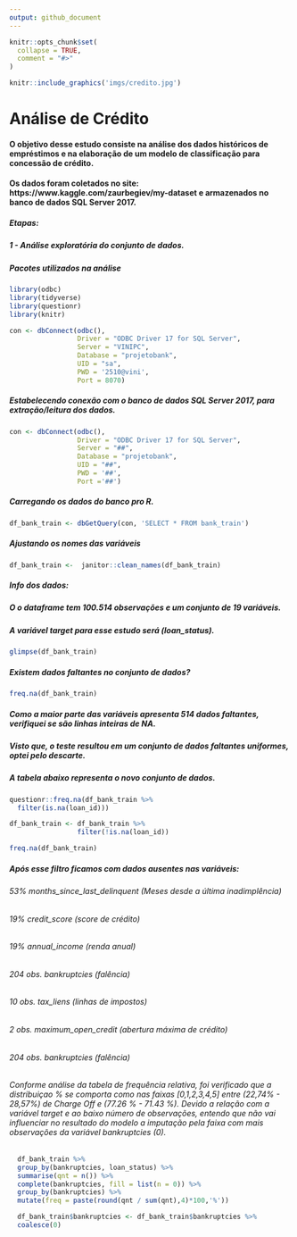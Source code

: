 ```yaml
---
output: github_document
---
```


<!-- README.md is generated from README.Rmd. Please edit that file -->

```r
knitr::opts_chunk$set(
  collapse = TRUE,
  comment = "#>"
)
```


```r
knitr::include_graphics('imgs/credito.jpg')
```



# Análise de Crédito

<!-- badges: start -->
<!-- badges: end -->
#### O objetivo desse estudo consiste na análise dos dados históricos de empréstimos e na elaboração de um modelo de classificação para concessão de crédito.  

#### Os dados foram coletados no site: https://www.kaggle.com/zaurbegiev/my-dataset e armazenados no banco de dados SQL Server 2017. 

##### Etapas: 
##### 1 - Análise exploratória do conjunto de dados. 


##### Pacotes utilizados na análise
```r
library(odbc)
library(tidyverse)
library(questionr)
library(knitr)


```



```r
con <- dbConnect(odbc(),
                 Driver = "ODBC Driver 17 for SQL Server",
                 Server = "VINIPC",
                 Database = "projetobank",
                 UID = "sa",
                 PWD = '2510@vini',
                 Port = 8070)

```


##### Estabelecendo conexão com o banco de dados SQL Server 2017, para extração/leitura dos dados. 

```r
con <- dbConnect(odbc(),
                 Driver = "ODBC Driver 17 for SQL Server",
                 Server = "##",
                 Database = "projetobank",
                 UID = "##",
                 PWD = '##',
                 Port ='##')
```


##### Carregando os dados do banco pro R. 

```r

df_bank_train <- dbGetQuery(con, 'SELECT * FROM bank_train')

```

##### Ajustando os nomes das variáveis
```r

df_bank_train <-  janitor::clean_names(df_bank_train)

```

##### Info dos dados:
##### O o dataframe tem 100.514 observações e um conjunto de 19 variáveis. 
##### A variável target para esse estudo será (loan_status). 
```r

glimpse(df_bank_train)
```

##### Existem dados faltantes no conjunto de dados? 
```r
freq.na(df_bank_train)

```

##### Como a maior parte das variáveis apresenta 514 dados faltantes, verifiquei se são linhas inteiras de NA. 
##### Visto que, o teste resultou em um conjunto de dados faltantes uniformes, optei pelo descarte. 
##### A tabela abaixo representa o novo conjunto de dados.   
```r
questionr::freq.na(df_bank_train %>% 
  filter(is.na(loan_id)))


```

 

```r
df_bank_train <- df_bank_train %>% 
                 filter(!is.na(loan_id))

freq.na(df_bank_train)
```


##### Após esse filtro ficamos com dados ausentes nas variáveis: 
###### 53% months_since_last_delinquent (Meses desde a última inadimplência)
###### 19% credit_score (score de crédito)
###### 19% annual_income (renda anual)
###### 204 obs. bankruptcies (falência)
###### 10 obs. tax_liens (linhas de impostos)
###### 2 obs. maximum_open_credit (abertura máxima de crédito)




###### 204 obs. bankruptcies (falência)
###### Conforme análise da tabela de frequência relativa, foi verificado que a distribuiçao % se comporta como nas faixas [0,1,2,3,4,5] entre (22,74% - 28,57%) de Charge Off e (77.26 % - 71.43 %). Devido a relação com a variável target e ao baixo número de observações, entendo que não vai influenciar no resultado do modelo a imputação pela faixa com mais observações da variável bankruptcies (0).  

```r
  df_bank_train %>%
  group_by(bankruptcies, loan_status) %>% 
  summarise(qnt = n()) %>% 
  complete(bankruptcies, fill = list(n = 0)) %>% 
  group_by(bankruptcies) %>% 
  mutate(freq = paste(round(qnt / sum(qnt),4)*100,'%'))

```

```r
  df_bank_train$bankruptcies <- df_bank_train$bankruptcies %>% 
  coalesce(0)
```












